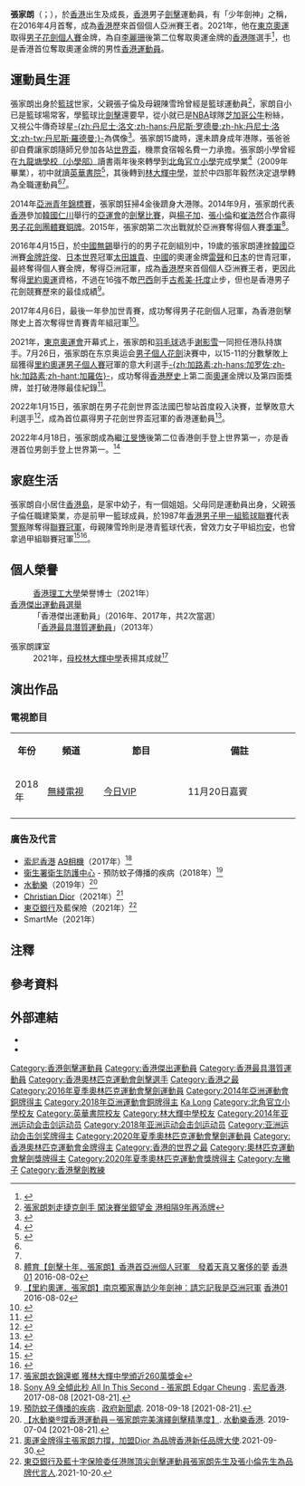 {{noteTA|G1=Sports}}
{{Not|伍家朗}}
{{Infobox fencer
| name           = 張家朗<br/>{{lang|en| Edgar Cheung Ka Long}}
| image          = Cheung Ka Long CIP 2016 ind t093110.jpg
| imagesize      = 250px
| caption        = 攝於2016年 
| birth_name     = 
| fullname       = Edgar Cheung Ka Long
| nickname       = 少年劍神<ref name="topick1864536">{{cite news |title=香港首位亞洲個人花劍王者　「少年劍神」張家朗的冠軍路 |url=https://topick.hket.com/article/1864536/ |work=[[TOPick|TOPick]] |date=2017-07-24 |accessdate=2019-03-28 |archive-date=2021-08-21 |archive-url=https://web.archive.org/web/20210821054607/https://topick.hket.com/article/1864536/ |dead-url=no }}</ref>、193劍神<ref>{{cite news |title=張家朗成193劍神　6位港產劍擊手超高顏值　有個混血劍擊花美男 |url=https://www.hk01.com/%E9%96%8B%E7%BD%90/655855/ |work=[[香港01|香港01]] |date=2021-07-27}}</ref>、Jer Jer<ref>{{cite news |title=怕羞仔張家朗處男live直認單身 被爆「理想型」女友要友善孝順 |url=https://hd.stheadline.com/news/realtime/hk/2155828/%E5%8D%B3%E6%99%82-%E6%9D%B1%E4%BA%AC%E5%A5%A7%E9%81%8B-%E6%80%95%E7%BE%9E%E4%BB%94%E5%BC%B5%E5%AE%B6%E6%9C%97%E8%99%95%E7%94%B7live%E7%9B%B4%E8%AA%8D%E5%96%AE%E8%BA%AB-%E8%A2%AB%E7%88%86-%E7%90%86%E6%83%B3%E5%9E%8B-%E5%A5%B3%E5%8F%8B%E8%A6%81%E5%8F%8B%E5%96%84%E5%AD%9D%E9%A0%86 |work=[[頭條日報|頭條日報]] |date=2021-08-05 |accessdate=2021-09-05 |archive-date=2021-09-05 |archive-url=https://web.archive.org/web/20210905153843/https://hd.stheadline.com/news/realtime/hk/2155828/%E5%8D%B3%E6%99%82-%E6%9D%B1%E4%BA%AC%E5%A5%A7%E9%81%8B-%E6%80%95%E7%BE%9E%E4%BB%94%E5%BC%B5%E5%AE%B6%E6%9C%97%E8%99%95%E7%94%B7live%E7%9B%B4%E8%AA%8D%E5%96%AE%E8%BA%AB-%E8%A2%AB%E7%88%86-%E7%90%86%E6%83%B3%E5%9E%8B-%E5%A5%B3%E5%8F%8B%E8%A6%81%E5%8F%8B%E5%96%84%E5%AD%9D%E9%A0%86 |dead-url=no }}</ref>
| residence      = 
| birth_date     = {{birth date and age|1997|6|10| df=yes}}<ref name="印尼亞運">{{en}}{{cite web|title=Profile - KA LONG CHEUNG|url=https://en.asiangames2018.id/athletes/athlete/CHEUNG-Ka-Long-3024471/|publisher=2018年印尼亞運會官方網站|access-date=2018-09-01|archive-url=https://web.archive.org/web/20180901145447/https://en.asiangames2018.id/athletes/athlete/CHEUNG-Ka-Long-3024471/|archive-date=2018-09-01|dead-url=yes}}</ref>
| birth_place    = {{HKG-1959}}
| height         = {{height|m=1.93}}<ref name="印尼亞運"/>
| weight         = {{weight|kg=75}}<ref name="印尼亞運"/>
| weapon         = [[花劍|花劍]]
| hand           = 左撇子
| natlcoach      = 
| formercoach    = 
| club           = 
| headcoach      = 
| country        = {{HK}}
| retired        = 
| fieranking     = 第1位（2022年6月12日）<br>[http://fie.org/fencers/Ka_Long-CHEUNG-30878/ 現時排名]
| medaltemplates = 
{{MedalSport | 男子[[劍擊|劍擊]]}}
{{MedalCountry|{{HK}}}}
{{MedalCompetition | [[奧林匹克運動會|奧林匹克運動會]]}}
{{MedalGold | [[2020年夏季奧林匹克運動會|2020年 東京奧運]] | [[2020年夏季奥林匹克运动会击剑男子个人花剑比赛|花劍個人]]}}
{{MedalCompetition | {{tsl|en|Fencing World Cup|劍擊大獎賽}}}}
{{MedalSilver | 2019年 都靈 | 花劍個人}}
{{MedalBronze | 2019年 安納海姆 | 花劍個人}}
{{MedalCompetition | {{tsl|en|Fencing World Cup|劍擊世界盃}}}}
{{MedalGold | 2022年 巴黎 | 花劍個人}}
{{MedalSilver | 2019年 聖彼得堡 | 花劍團體}}
{{MedalBronze | 2017年 聖彼得堡 | 花劍個人}}
{{MedalBronze | 2017年 開羅 | 花劍個人}}
{{MedalBronze | 2020年 開羅 | 花劍團體}}
{{MedalCompetition | [[亞洲運動會|亞洲運動會]]}}
{{MedalSilver | [[2018年亞洲運動會|2018年 雅加達]] | [[2018年亞洲運動會擊劍比賽|花劍團體]]}}
{{MedalBronze | [[2014年亞洲運動會|2014年 仁川]] | [[2014年亞洲運動會擊劍比賽|花劍團體]]}}
{{MedalBronze | [[2018年亞洲運動會|2018年 雅加達]] | [[2018年亞洲運動會擊劍比賽|花劍個人]]}}
{{MedalCompetition | [[亞洲擊劍錦標賽|亞洲擊劍錦標賽]]}}
{{MedalGold | {{tsl|en|2016 Asian Fencing Championships|2016年 無錫}} | {{tsl|en|2016 Asian Fencing Championships|花劍個人}}}}
{{MedalGold | {{tsl|en|2022 Asian Fencing Championships|2022年 首爾}} | {{tsl|en|2022 Asian Fencing Championships|花劍個人}}}}
{{MedalSilver | {{tsl|en|2017 Asian Fencing Championships|2017年 香港}} | {{tsl|en|2017 Asian Fencing Championships|花劍個人}}}}
{{MedalSilver | {{tsl|en|2018 Asian Fencing Championships|2018年 曼谷}} | {{tsl|en|2018 Asian Fencing Championships|花劍團體}}}}
{{MedalSilver | {{tsl|en|2019 Asian Fencing Championships|2019年 千葉}} | {{tsl|en|2019 Asian Fencing Championships|花劍個人}}}}
{{MedalBronze | {{tsl|en|2014 Asian Fencing Championships|2014年 水原}} | {{tsl|en|2014 Asian Fencing Championships|花劍團體}}}}
{{MedalBronze | {{tsl|en|2015 Asian Fencing Championships|2015年 新加坡}} | {{tsl|en|2015 Asian Fencing Championships|花劍個人}}}}
{{MedalBronze | {{tsl|en|2015 Asian Fencing Championships|2015年 新加坡}} | {{tsl|en|2015 Asian Fencing Championships|花劍團體}}}}
{{MedalBronze | {{tsl|en|2016 Asian Fencing Championships|2016年 無錫}} | {{tsl|en|2016 Asian Fencing Championships|花劍團體}}}}
{{MedalBronze | {{tsl|en|2017 Asian Fencing Championships|2017年 香港}} | {{tsl|en|2017 Asian Fencing Championships|花劍團體}}}}
{{MedalBronze | {{tsl|en|2019 Asian Fencing Championships|2019年 千葉}} | {{tsl|en|2019 Asian Fencing Championships|花劍團體}}}}
{{MedalBronze | {{tsl|en|2022 Asian Fencing Championships|2022年 首爾}} | {{tsl|en|2019 Asian Fencing Championships|花劍團體}}}}
{{MedalCompetition | [[世界青年擊劍錦標賽|世界青年擊劍錦標賽]]}}
{{MedalGold | {{tsl|en|2017 Junior and Cadet World Fencing Championships|2017年 普羅夫迪夫}} | {{tsl|en|2017 Junior and Cadet World Fencing Championships|花劍個人}}}}
| show-medals = yes
}}

'''張家朗'''（{{lang-en|Edgar Cheung Ka Long}}；{{bd|1997年|6月10日|catIdx=C張}}），於[[香港|香港]]出生及成長，[[香港|香港]]男子[[劍擊|劍擊]]運動員，有「少年劍神」之稱，在2016年4月首奪{{tsl|en|2016 Asian Fencing Championships|亞洲花劍冠軍}}，成為[[香港|香港]]歷來首個個人亞洲賽王者。2021年，他在[[2020年夏季奧林匹克運動會|東京奧運]]取得[[2020年夏季奥林匹克运动会击剑男子个人花剑比赛|男子花劍個人賽]]金牌，為自[[李麗珊|李麗珊]]後第二位奪取奧運金牌的[[奧林匹克運動會香港代表團|香港隊]]選手<ref name=":0">{{Cite web|title=【東京奧運】張家朗15對11歷史性奪金 穩袋500萬元獎金|url=http://hd.stheadline.com/news/realtime/hk/2144388|access-date=2021-07-26|work=[[頭條日報|頭條日報]]|language=zh}}</ref>，也是香港首位奪取奧運金牌的男性[[香港運動員|香港運動員]]。

== 運動員生涯 ==

張家朗出身於[[籃球|籃球]]世家，父親張子倫及母親陳雪玲曾經是籃球運動員<ref>[https://news.mingpao.com/ins/%E9%AB%94%E8%82%B2/article/20210726/s00006/1627294404165/ 張家朗刺走捷克劍手 闖決賽坐銀望金 港相隔9年再添牌]</ref>，家朗自小已是籃球場常客，學籃球比[[劍擊|劍擊]]還要早，從小就已是[[NBA|NBA]]球隊[[芝加哥公牛|芝加哥公牛]]粉絲，又視公牛傳奇球星[[丹尼士·洛文|-{zh:丹尼士·洛文;zh-hans:丹尼斯·罗德曼;zh-hk:丹尼士·洛文;zh-tw:丹尼斯·羅德曼;}-]]為偶像<ref>{{cite news|url=https://fie.org/athletes/30878|title=CHEUNG Ka Long|publisher=[[國際擊劍總會|國際擊劍總會]]|access-date=2021-08-21|archive-date=2021-07-27|archive-url=https://web.archive.org/web/20210727063312/https://fie.org/athletes/30878|dead-url=no}}</ref>。張家朗15歲時，還未躋身成年港隊，張爸爸卻自費讓家朗隨師兄參加各站[[世界盃|世界盃]]，機票食宿報名費一力承擔。張家朗小學曾經在[[九龍塘學校（小學部）|九龍塘學校（小學部）]]讀書兩年後來轉學到[[北角官立小學|北角官立小學]]完成學業<ref>{{cite web |url=https://archive.ph/HmiEC |title=祝賀張家朗獲得奧運獎牌橫額 |date=2021 |website= |publisher=北角官立小學 |access-date=2021-08-27 |quote=}}</ref>（2009年畢業{{noteTag|見張家朗（Edgar Cheung Ka Long，@edgar.c.cheung）在2009年12月3日於[[Facebook|Facebook]]公開校友群組「North Point Government Primary School (HK) 北角官立小學 (香港)」的留言：「09畢業~6d08」。}}），初中就讀[[英華書院|英華書院]]<ref>{{cite news|url=https://www.hk01.com/%E8%A6%AA%E5%AD%90/655476/|title=東京奧運 張家朗曾讀英華、林大輝　香港運動員不乏名校出身|publisher=香港01|date=2021-07-26|access-date=2021-07-27}}</ref>，其後轉到[[林大輝中學|林大輝中學]]，並於中四那年毅然決定退學轉為全職運動員<ref name="topick1864536"/><ref name="topick1766172"/>。

2014年[[亞洲青年錦標賽|亞洲青年錦標賽]]，張家朗狂掃4金後躋身大港隊。2014年9月，張家朗代表[[2014年亞洲運動會香港代表團|香港]]參加[[大韩民国|韓國]][[仁川|仁川]]舉行的[[2014年亞洲運動會|亞運會]]的[[2014年亞洲運動會擊劍比賽|劍擊比賽]]，與[[楊子加|楊子加]]、[[張小倫|張小倫]]和[[崔浩然_(劍擊運動員)|崔浩然]]合作贏得[[2014年亞洲運動會擊劍比賽|男子花劍團體賽銅牌]]。2015年，張家朗第二次出戰就於亞洲賽奪得個人賽[[季軍|季軍]]<ref>[http://www.hk01.com/%E9%AB%94%E8%82%B2/18250/ 體育【劍擊十年．張家朗】香港首亞洲個人冠軍　發着天真又奢侈的夢] [[香港01|香港01]] 2016-08-02</ref>。

2016年4月15日，於[[中華人民共和國|中國]][[無錫市|無錫]]舉行的{{tsl|en|2016 Asian Fencing Championships|2016年亞洲劍擊錦標賽}}的男子花劍組別中，19歲的張家朗連挫[[韓國|韓國]]亞洲賽[[金牌|金牌]][[許俊_(擊劍運動員)|許俊]]、[[日本|日本]][[世界|世界]]冠軍[[太田雄貴|太田雄貴]]、[[中國|中國]]的奧運金牌[[雷聲|雷聲]]和[[日本|日本]]的世青冠軍{{tsl|ja|敷根崇裕|敷根崇裕}}，最終奪得個人賽金牌，奪得亞洲冠軍，成為[[香港|香港]]歷來首個個人亞洲賽王者，更因此奪得[[里約奧運|里約奧運]]資格，不過在16強不敵[[巴西|巴西]]劍手[[古希美·托度|古希美·托度]]止步，但也是香港男子花劍競賽歷來的最佳成績<ref>[http://www.hk01.com/%E9%AB%94%E8%82%B2/34560/ 【里約奧運．張家朗】南京獨家專訪少年劍神：請忘記我是亞洲冠軍] [[香港01|香港01]] 2016-08-02</ref>。

2017年4月6日，最後一年參加世青賽，成功奪得男子花劍個人冠軍，為香港劍擊隊史上首次奪得世青賽青年組冠軍<ref>{{cite news|url=https://www.upower.com.hk/article/39935-世青賽告別戰奪冠-張家朗圓滿畢業|title=世青賽個人賽奪冠 「少年劍神」張家朗圓滿畢業|publisher=UPower|date=2017-04-07|access-date=2021-08-07|archive-date=2021-08-07|archive-url=https://web.archive.org/web/20210807053932/https://www.upower.com.hk/article/39935-%E4%B8%96%E9%9D%92%E8%B3%BD%E5%91%8A%E5%88%A5%E6%88%B0%E5%A5%AA%E5%86%A0-%E5%BC%B5%E5%AE%B6%E6%9C%97%E5%9C%93%E6%BB%BF%E7%95%A2%E6%A5%AD|dead-url=no}}</ref>。

2021年，[[2020年夏季奧林匹克運動會|東京奧運會]]开幕式上，張家朗和[[羽毛球|羽毛球]]选手[[谢影雪|谢影雪]]一同担任港队持旗手。7月26日，張家朗在东京奥运会[[2020年夏季奥林匹克运动会击剑男子个人花剑比赛|男子個人花劍]]決賽中，以15-11的分數擊敗上屆獲得[[2016年夏季奧林匹克運動會男子個人花劍比賽|里約奧運男子個人賽]]冠軍的意大利選手[[達尼埃萊·加羅佐|-{zh:加路素;zh-hans:加罗佐;zh-hk:加路素;zh-hant:加羅佐}-]]，成功奪得[[香港歷史|香港歷史]]上第二面[[奧運|奧運]]金牌以及第四面獎牌，並打破港隊最佳紀錄<ref>{{cite web|url=https://www.bbc.com/zhongwen/trad/chinese-news-57973739|title=東京奧運：香港贏得久違金牌 男子擊劍張家朗花劍冠軍|date=2021-07-26|publisher=[[BBC|BBC]]}}</ref>。

2022年1月15日，張家朗在男子花劍世界盃法國巴黎站首度殺入決賽，並擊敗意大利選手{{link-en|艾度亞度·盧派利|Edoardo Luperi}}<ref>{{cite web|url=https://sports.now.com/home/other/details?id=35431762717|title=張家朗男花世界盃摘金|date=2022-01-16|publisher=[[Now_Sports|Now Sports]]}}</ref>，成為首位贏得男子花劍世界盃冠軍的香港運動員<ref>{{cite web|url=https://www.sportsroad.hk/archives/363959|title=【劍擊】張家朗巴黎世盃摘金 香港男花第一人|date=2022-01-16|publisher=[[體路|體路]]}}</ref>。

2022年4月18日，張家朗成為繼[[江旻憓|江旻憓]]後第二位香港劍手登上世界第一，亦是香港首位男劍手登上世界第一。<ref>{{cite web|url= https://www.sportsroad.hk/archives/372233?fbclid=IwAR3sMyYjUMcn9fq3MjUq0OQEPfihCJnXCDBSMt4NS7wLZjxCPkrQoyESPNE|title= 【劍擊】奧運金牌後另一殊榮 張家朗榮升真「世一」|date=2022-04-18|publisher=[[體路|體路]]}}</ref>

== 家庭生活 ==
張家朗自小居住[[香港島|香港島]]，是家中幼子，有一個姐姐。父母同是運動員出身，父親張子倫任職建築業，亦是前甲一籃球成員，於1987年[[香港男子甲一組籃球聯賽|香港男子甲一組籃球聯賽]]代表[[香港警務處|警察]]隊奪得[[香港男子甲一組籃球聯賽|聯賽冠軍]]，母親陳雪玲則是港青籃球代表，曾效力女子甲組[[均安籃球隊|均安]]，也曾拿過甲組聯賽冠軍<ref name="topick1766172">{{cite web|url=https://topick.hket.com/article/1766172/|title=張家朗踏上世青冠軍路 感謝父母撐中四輟學|date=2017-04-07|publisher=Topick|access-date=2021-07-26|archive-date=2021-08-21|archive-url=https://web.archive.org/web/20210821054602/https://topick.hket.com/article/1766172/|dead-url=no}}</ref><ref>{{Cite news|url=http://hk.apple.nextmedia.com/sports/art/20150726/19232359|title=籃球世家孕育明日之星 花劍男孩里奧出鞘|work=蘋果日報|date=2015-07-26|archiveurl=https://web.archive.org/web/20150730051442/http://hk.apple.nextmedia.com/sports/art/20150726/19232359|archivedate=2015-07-30}}</ref>。

== 個人榮譽 ==
:[[香港理工大學|香港理工大學]]榮譽博士（2021年）
;[[香港傑出運動員選舉|香港傑出運動員選舉]]
:「香港傑出運動員」（2016年、2017年，共2次當選）
:「[[香港最具潛質運動員|香港最具潛質運動員]]」（2013年）

;張家朗課室
:2021年，[[母校|母校]][[林大輝中學|林大輝中學]]表揚其成就<ref>[https://www.sportsroad.hk/archives/360263 張家朗衣錦還鄉 獲林大輝中學頒近260萬獎金]</ref>

==演出作品==
===電視節目===
{|class="wikitable"
|-
|style="width:10%"|<center>'''年份'''</center> 
|style="width:20%"|<center>'''頻道'''</center> 
|style="width:30%"|<center>'''節目'''</center> 
|style="width:40%"|<center>'''備註'''</center>
|-
|2018年||[[無綫電視|無綫電視]]||[[今日VIP|今日VIP]]||11月20日嘉賓
|-
|}
===廣告及代言===
*[[索尼|索尼香港]] [[索尼α|A9相機]]（2017年）<ref>[https://www.youtube.com/watch?v=Viq3LzBnwv8 Sony A9 全傾此秒 All In This Second - 張家朗 Edgar Cheung] {{Wayback|url=https://www.youtube.com/watch?v=Viq3LzBnwv8 |date=20210821074213 }}. [[索尼|索尼香港]]. 2017-08-08 [2021-08-21].</ref>
*[[衞生署_(香港)|衞生署]][[衛生防護中心|衛生防護中心]] - 預防蚊子傳播的疾病（2018年）<ref>[https://www.youtube.com/watch?v=25N_fRbgVqE 預防蚊子傳播的疾病] {{Wayback|url=https://www.youtube.com/watch?v=25N_fRbgVqE |date=20210821053708 }}. [[政府新聞處|政府新聞處]]. 2018-09-18 [2021-08-21].</ref>
*[[水動樂|水動樂]]（2019年）<ref>[https://www.facebook.com/aquariusports/videos/水動樂撐香港運動員張家朗完美演繹劍擊精準度/626543531086978/ 【水動樂®撐香港運動員－張家朗完美演繹劍擊精準度】]. [[水動樂|水動樂香港]]. 2019-07-04 [2021-08-21].</ref>
*[[Christian_Dior|Christian Dior]]（2021年）<ref>[https://www.esquirehk.com/style/dior-edgar-cheung-ka-long-hong-kong-ambassador 奧運金牌得主張家朗力撐，加盟Dior 為品牌香港新任品牌大使 ].2021-09-30.</ref>
*[[東亞銀行|東亞銀行]]及藍保險（2021年）<ref>[https://www.hkbea.com/pdf/tc/about-bea/new-release/2021/20211020tc.pdf  東亞銀行及藍十字保險委任港隊頂尖劍擊運動員張家朗先生及張小倫先生為品牌代言人].2021-10-20.</ref>
*SmartMe（2021年）

== 注釋 ==
{{NoteFoot}}

== 參考資料 ==
{{Reflist|30em}}

== 外部連結 ==
* {{Instagram|cheungkalonggggg}}
* {{Facebook|cheungkalonghk}}

{{奥林匹克运动会击剑比赛男子花剑个人冠军}}

{{DEFAULTSORT:Cheung Ka Long}}
[[Category:香港劍擊運動員|Category:香港劍擊運動員]]
[[Category:香港傑出運動員|Category:香港傑出運動員]]
[[Category:香港最具潛質運動員|Category:香港最具潛質運動員]]
[[Category:香港奧林匹克運動會劍擊選手|Category:香港奧林匹克運動會劍擊選手]]
[[Category:香港之最|Category:香港之最]]
[[Category:2016年夏季奧林匹克運動會擊劍運動員|Category:2016年夏季奧林匹克運動會擊劍運動員]]
[[Category:2014年亞洲運動會銅牌得主|Category:2014年亞洲運動會銅牌得主]]
[[Category:2018年亞洲運動會銅牌得主|Category:2018年亞洲運動會銅牌得主]]
[[Category:張姓|Ka Long]]
[[Category:北角官立小學校友|Category:北角官立小學校友]]
[[Category:英華書院校友|Category:英華書院校友]]
[[Category:林大輝中學校友|Category:林大輝中學校友]]
[[Category:2014年亚洲运动会击剑运动员|Category:2014年亚洲运动会击剑运动员]]
[[Category:2018年亚洲运动会击剑运动员|Category:2018年亚洲运动会击剑运动员]]
[[Category:亚洲运动会击剑奖牌得主|Category:亚洲运动会击剑奖牌得主]]
[[Category:2020年夏季奧林匹克運動會擊劍運動員|Category:2020年夏季奧林匹克運動會擊劍運動員]]
[[Category:香港奧林匹克運動會金牌得主|Category:香港奧林匹克運動會金牌得主]]
[[Category:香港的世界之最|Category:香港的世界之最]]
[[Category:奧林匹克運動會擊劍獎牌得主|Category:奧林匹克運動會擊劍獎牌得主]]
[[Category:2020年夏季奧林匹克運動會獎牌得主|Category:2020年夏季奧林匹克運動會獎牌得主]]
[[Category:左撇子|Category:左撇子]]
[[Category:香港擊劍教練|Category:香港擊劍教練]]